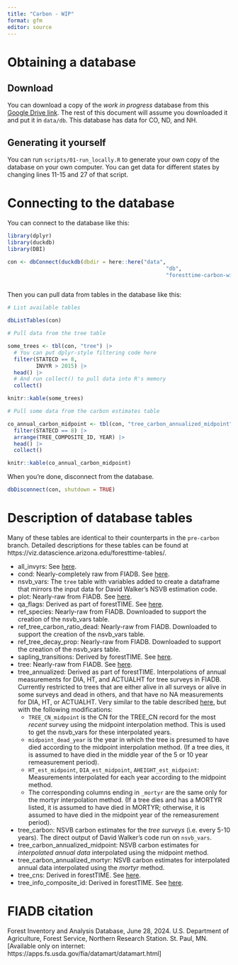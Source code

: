 ```yaml
---
title: "Carbon - WIP"
format: gfm
editor: source
---
```


# Obtaining a database

## Download

You can download a copy of the *work in progress* database from this [Google Drive link](https://drive.google.com/file/d/1Ndn63S4ZWDvttZMcXUj8Wx8ziqCCClIf/view?usp=sharing). The rest of this document will assume you downloaded it and put it in `data/db`. This database has data for CO, ND, and NH.

## Generating it yourself

You can run `scripts/01-run_locally.R` to generate your own copy of the database on your own computer. You can get data for different states by changing lines 11-15 and 27 of that script.

# Connecting to the database

You can connect to the database like this:

```r
library(dplyr)
library(duckdb)
library(DBI)

con <- dbConnect(duckdb(dbdir = here::here("data",
                                                  "db",
                                                  "foresttime-carbon-wip.duckdb")))



```

Then you can pull data from tables in the database like this:

```r

# List available tables

dbListTables(con)

# Pull data from the tree table

some_trees <- tbl(con, "tree") |>
  # You can put dplyr-style filtering code here
  filter(STATECD == 8,
         INVYR > 2015) |>
  head() |>
  # And run collect() to pull data into R's memory
  collect()

knitr::kable(some_trees)

# Pull some data from the carbon estimates table

co_annual_carbon_midpoint <- tbl(con, "tree_carbon_annualized_midpoint") |>
  filter(STATECD == 8) |>
  arrange(TREE_COMPOSITE_ID, YEAR) |>
  head() |>
  collect()

knitr::kable(co_annual_carbon_midpoint)

```

When you're done, disconnect from the database.

```r

dbDisconnect(con, shutdown = TRUE)

```

# Description of database tables

Many of these tables are identical to their counterparts in the `pre-carbon` branch. Detailed descriptions for these tables can be found at https://viz.datascience.arizona.edu/foresttime-tables/.

-   all_invyrs: See [here](https://viz.datascience.arizona.edu/foresttime-tables/table_descriptions.html#all_invyrs-table).
-   cond: Nearly-completely raw from FIADB. See [here](https://viz.datascience.arizona.edu/foresttime-tables/table_descriptions.html#cond-table).
-   nsvb_vars: The `tree` table with variables added to create a dataframe that mirrors the input data for David Walker's NSVB estimation code.
-   plot: Nearly-raw from FIADB. See [here](https://viz.datascience.arizona.edu/foresttime-tables/table_descriptions.html#plot-table).
-   qa_flags: Derived as part of forestTIME. See [here](https://viz.datascience.arizona.edu/foresttime-tables/table_descriptions.html#qa_flags-table).
-   ref_species: Nearly-raw from FIADB. Downloaded to support the creation of the nsvb_vars table. 
-   ref_tree_carbon_ratio_dead: Nearly-raw from FIADB. Downloaded to support the creation of the nsvb_vars table.
-   ref_tree_decay_prop: Nearly-raw from FIADB. Downloaded to support the creation of the nsvb_vars table.
-   sapling_transitions: Derived by forestTIME. See [here](https://viz.datascience.arizona.edu/foresttime-tables/table_descriptions.html#sapling_transitions-table).
-   tree: Nearly-raw from FIADB. See [here](https://viz.datascience.arizona.edu/foresttime-tables/table_descriptions.html#tree-table).
-   tree_annualized: Derived as part of forestTIME. Interpolations of annual measurements for DIA, HT, and ACTUALHT for tree surveys in FIADB. Currently restricted to trees that are either alive in all surveys or alive in some surveys and dead in others, and that have no NA measurements for DIA, HT, or ACTUALHT. Very similar to the table described [here](https://viz.datascience.arizona.edu/foresttime-tables/table_descriptions.html#tree_annualized-table), but with the following modifications:
      - `TREE_CN_midpoint` is the CN for the TREE_CN record for the most _recent_ survey using the midpoint interpolation method. This is used to get the nsvb_vars for these interpolated years.
      - `midpoint_dead_year` is the year in which the tree is presumed to have died according to the midpoint interpolation method. (If a tree dies, it is assumed to have died in the middle year of the 5 or 10 year remeasurement period).
      - `HT_est_midpoint`, `DIA_est_midpoint`, `AHEIGHT_est_midpoint`: Measurements interpolated for each year according to the midpoint method.
      - The corresponding columns ending in `_mortyr` are the same only for the mortyr interpolation method. (If a tree dies and has a MORTYR listed, it is assumed to have died in MORTYR; otherwise, it is assumed to have died in the midpoint year of the remeasurement period).
-   tree_carbon: NSVB carbon estimates for the *tree surveys* (i.e. every 5-10 years). The direct output of David Walker's code run on `nsvb_vars`. 
-   tree_carbon_annualized_midpoint: NSVB carbon estimates for *interpolated annual data* interpolated using the midpoint method. 
-   tree_carbon_annualized_mortyr: NSVB carbon estimates for interpolated annual data interpolated using the *mortyr* method.
-   tree_cns: Derived in forestTIME. See [here](https://viz.datascience.arizona.edu/foresttime-tables/table_descriptions.html#tree_cns-table).
-   tree_info_composite_id: Derived in forestTIME. See [here](https://viz.datascience.arizona.edu/foresttime-tables/table_descriptions.html#tree_info_composite_id-table).

# FIADB citation

Forest Inventory and Analysis Database, June 28, 2024. U.S. Department of Agriculture, Forest Service, Northern Research Station. St. Paul, MN. [Available only on internet: https://apps.fs.usda.gov/fia/datamart/datamart.html]